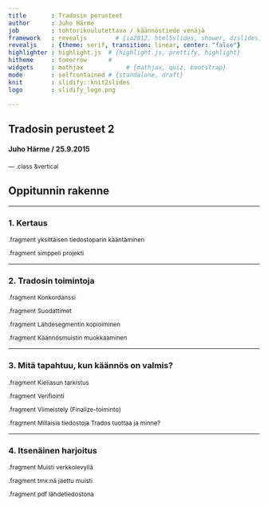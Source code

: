 ```yaml
---
title       : Tradosin perusteet
author      : Juho Härme
job         : tohtorikoulutettava / käännöstiede venäjä
framework   : revealjs        # {io2012, html5slides, shower, dzslides, ...}
revealjs    : {theme: serif, transition: linear, center: "false"}
highlighter : highlight.js  # {highlight.js, prettify, highlight}
hitheme     : tomorrow      # 
widgets     : mathjax            # {mathjax, quiz, bootstrap}
mode        : selfcontained # {standalone, draft}
knit        : slidify::knit2slides
logo        : slidify_logo.png

---
```


<style>
.reveal h2{
    padding-bottom: 20px;
}

p { text-align: left;
font-size: 12;

}

.reveal a:not(.image) {
text-decoration:underline;
}

.coldiv {width:47%;float:left;}
.coldiv2 {float:left;width:30%;}


.rowdiv {width:100%;clear:left;}

.reveal section img { background:none; border:none; box-shadow:none; }

li.fragment{
font-size:80%;
}

ul,li,li.fragment{
font-size:80%;
}

.gr1{
border-radius:3px;
background:antiquewhite;
}
.gr2{
border-radius:3px;
background:aquamarine;
}

</style>

## Tradosin perusteet 2

#### Juho Härme / 25.9.2015


--- .class &vertical

## Oppitunnin rakenne

***

### 1. Kertaus

.fragment yksittäisen tiedostoparin kääntäminen 

.fragment simppeli projekti


***

### 2.  Tradosin toimintoja

.fragment Konkordanssi

.fragment Suodattimet

.fragment Lähdesegmentin kopioiminen

.fragment Käännösmuistin muokkaaminen

***

### 3. Mitä tapahtuu, kun käännös on valmis?

.fragment Kieliasun tarkistus

.fragment Verifiointi

.fragment Viimeistely (Finalize-toiminto)

.fragment Millaisia tiedostoja Trados tuottaa ja minne?

***


### 4. Itsenäinen harjoitus

.fragment Muisti verkkolevyllä

.fragment tmx:nä jaettu muisti

.fragment pdf lähdetiedostona


